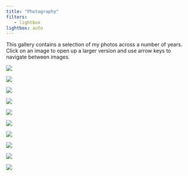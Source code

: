 ```yaml
---
title: "Photography"
filters:
   - lightbox
lightbox: auto
---
```


This gallery contains a selection of my photos across a number of years. Click
on an image to open up a larger version and use arrow keys to navigate between
images.

::: {layout-ncol=2}

![](static/photography/0010.jpg){group="elsewhere"}

![](static/photography/0013.jpg){group="elsewhere"}

![](static/photography/0003.jpg){group="elsewhere"}

![](static/photography/0033.jpg){group="elsewhere"}

![](static/photography/0028.jpg){group="elsewhere"}

![](static/photography/0031.jpg){group="elsewhere"}

![](static/photography/0007.jpg){group="elsewhere"}

![](static/photography/0029.jpg){group="elsewhere"}

![](static/photography/0002.jpg){group="elsewhere"}

![](static/photography/0018.jpg){group="elsewhere"}
:::